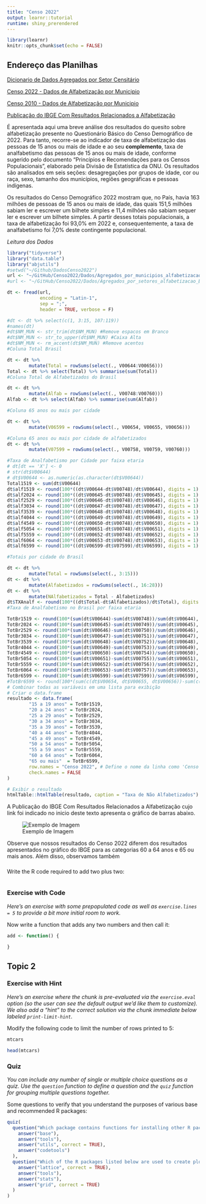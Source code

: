 ```yaml
---
title: "Censo 2022"
output: learnr::tutorial
runtime: shiny_prerendered
---
```


```r
library(learnr)
knitr::opts_chunk$set(echo = FALSE)
```


## Endereço das Planilhas

[Dicionario de Dados Agregados por Setor Censitário](https://ftp.ibge.gov.br/Censos/Censo_Demografico_2022/Agregados_por_Setores_Censitarios/dicionario_de_dados_agregados_por_setores_censitarios.xlsx)

[Censo 2022 - Dados de Alfabetização por Municipio](https://www.ibge.gov.br/estatisticas/downloads-estatisticas.html?caminho=Censos/Censo_Demografico_2022/Agregados_por_Setores_Censitarios/Agregados_por_Municipio_csv/)

[Censo 2010 - Dados de Alfabetização por Municipio]()


[Publicação do IBGE Com Resultados Relacionados a Alfabetização](https://biblioteca.ibge.gov.br/visualizacao/periodicos/3108/cd_2022_alfabetizacao.pdf)

É apresentada aqui uma breve análise dos resultados do quesito sobre alfabetização 
presente no Questionário Básico do Censo Demográfico de 2022. Para tanto, recorre-se 
ao indicador de taxa de alfabetização das pessoas de 15 anos ou mais de idade e 
ao seu **complemento**, taxa de analfabetismo das pessoas de 15 anos ou mais de idade, 
conforme sugerido pelo documento “Princípios e Recomendações para os Censos Populacionais”, 
elaborado pela Divisão de Estatística da ONU. Os resultados são analisados em 
seis seções: desagregações por grupos de idade, cor ou raça, sexo, tamanho dos 
municípios, regiões geográficas e pessoas indígenas.

Os resultados do Censo Demográfico 2022 mostram que, no País, havia 163 milhões
de pessoas de 15 anos ou mais de idade, das quais 151,5 milhões sabiam ler e escrever
um bilhete simples e 11,4 milhões não sabiam sequer ler e escrever um bilhete simples.
A partir desses totais populacionais, a taxa de alfabetização foi 93,0% em 2022 e, 
consequentemente, a taxa de analfabetismo foi 7,0% deste contingente populacional. 

*Leitura dos Dados*

```r
library("tidyverse")
library("data.table")
library("abjutils")
#setwd("~/Github/DadosCenso2022")
url <- "~/GitHub/Censo2022/Dados/Agregados_por_municipios_alfabetizacao_BR.csv"
#url <- "~/GitHub/Censo2022/Dados/Agregados_por_setores_alfabetizacao_BR.csv"

dt <- fread(url,
            encoding = "Latin-1",
            sep = ";",
            header = TRUE, verbose = F)

#dt <- dt %>% select(c(1, 3:15, 107:119))
#names(dt)
#dt$NM_MUN <- str_trim(dt$NM_MUN) #Remove espacos em Branco
#dt$NM_MUN <- str_to_upper(dt$NM_MUN) #Caixa Alta
#dt$NM_MUN <- rm_accent(dt$NM_MUN) #Remove acentos
#Coluna Total Brasil

dt <- dt %>%
        mutate(Total = rowSums(select(., V00644:V00656)))
Total <- dt %>% select(Total) %>% summarise(sum(Total))
#Coluna Total de Alfabetizados do Brasil

dt <- dt %>%
        mutate(Alfab = rowSums(select(., V00748:V00760)))
Alfab <- dt %>% select(Alfab) %>% summarise(sum(Alfab))

#Coluna 65 anos ou mais por cidade

dt <- dt %>%
        mutate(V06599 = rowSums(select(., V00654, V00655, V00656)))

#Coluna 65 anos ou mais por cidade de alfabetizados
dt <- dt %>%
        mutate(V07599 = rowSums(select(., V00758, V00759, V00760)))

#Taxa de Analfabetismo por Cidade por faixa etaria
# dt[dt == 'X'] <- 0
# str(dt$V00644)
# dt$V00644 <- as.numeric(as.character(dt$V00644))
Total1519 <- sum(dt$V00644)
dt$alf1519 <- round(100*((dt$V00644-dt$V00748)/dt$V00644), digits = 1)
dt$alf2024 <- round(100*((dt$V00645-dt$V00748)/dt$V00645), digits = 1)
dt$alf2529 <- round(100*((dt$V00646-dt$V00748)/dt$V00646), digits = 1)
dt$alf3034 <- round(100*((dt$V00647-dt$V00748)/dt$V00647), digits = 1)
dt$alf3539 <- round(100*((dt$V00648-dt$V00748)/dt$V00648), digits = 1)
dt$alf4044 <- round(100*((dt$V00649-dt$V00748)/dt$V00649), digits = 1)
dt$alf4549 <- round(100*((dt$V00650-dt$V00748)/dt$V00650), digits = 1)
dt$alf5054 <- round(100*((dt$V00651-dt$V00748)/dt$V00651), digits = 1)
dt$alf5559 <- round(100*((dt$V00652-dt$V00748)/dt$V00652), digits = 1)
dt$alf6064 <- round(100*((dt$V00653-dt$V00748)/dt$V00653), digits = 1)
dt$alf6599 <- round(100*((dt$V06599-dt$V07599)/dt$V06599), digits = 1)

#Totais por cidade do Brasil

dt <- dt %>%
        mutate(Total = rowSums(select(., 3:15)))
dt <- dt %>%
        mutate(Alfabetizados = rowSums(select(., 16:28)))
dt <- dt %>% 
        mutate(NAlfabetizados = Total - Alfabetizados)
dt$TXAnalf <- round(100*((dt$Total-dt$Alfabetizados)/dt$Total), digits = 5)
#Taxa de Analfabetismo no Brasil por faixa etaria

TotBr1519 <- round(100*(sum(dt$V00644)-sum(dt$V00748))/sum(dt$V00644), digits = 1)
TotBr2024 <- round(100*(sum(dt$V00645)-sum(dt$V00749))/sum(dt$V00645), digits = 1)
TotBr2529 <- round(100*(sum(dt$V00646)-sum(dt$V00750))/sum(dt$V00646), digits = 1)
TotBr3034 <- round(100*(sum(dt$V00647)-sum(dt$V00751))/sum(dt$V00647), digits = 1)
TotBr3539 <- round(100*(sum(dt$V00648)-sum(dt$V00752))/sum(dt$V00648), digits = 1)
TotBr4044 <- round(100*(sum(dt$V00649)-sum(dt$V00753))/sum(dt$V00649), digits = 1)
TotBr4549 <- round(100*(sum(dt$V00650)-sum(dt$V00754))/sum(dt$V00650), digits = 1)
TotBr5054 <- round(100*(sum(dt$V00651)-sum(dt$V00755))/sum(dt$V00651), digits = 1)
TotBr5559 <- round(100*(sum(dt$V00652)-sum(dt$V00756))/sum(dt$V00652), digits = 1)
TotBr6064 <- round(100*(sum(dt$V00653)-sum(dt$V00757))/sum(dt$V00653), digits = 1)
TotBr6599 <- round(100*(sum(dt$V06599)-sum(dt$V07599))/sum(dt$V06599), digits = 1)
#TotBr6599 <- round(100*(sum(c(dt$V00654, dt$V00655, dt$V00656))-sum(c(dt$V00758, dt$V00759, dt$V00760)))/sum(c(dt$V00654, dt$V00655, dt$V00656)), digits = 1)
# Combinar todas as variáveis em uma lista para exibição
# Criar o data.frame
resultado <- data.frame(
        "15 a 19 anos" = TotBr1519,
        "20 a 24 anos" = TotBr2024,
        "25 a 29 anos" = TotBr2529,
        "30 a 34 anos" = TotBr3034,
        "35 a 39 anos" = TotBr3539,
        "40 a 44 anos" = TotBr4044,
        "45 a 49 anos" = TotBr4549,
        "50 a 54 anos" = TotBr5054,
        "55 a 59 anos" = TotBr5559,
        "60 a 64 anos" = TotBr6064,
        "65 ou mais"  = TotBr6599,
        row.names = "Censo 2022", # Define o nome da linha como 'Censo 2022'
        check.names = FALSE
)

# Exibir o resultado
htmlTable::htmlTable(resultado, caption = "Taxa de Não Alfabetizados")

```

A Publicação do IBGE Com Resultados Relacionados a Alfabetização cujo link foi 
indicado no inicio deste texto apresenta o gráfico de barras abaixo.

![Exemplo de Imagem](https://raw.githack.com/fsbmat-ufv/Censo2022/main/images/Idade.png)



Observe que nossos resultados do Censo 2022 diferem dos resultados apresentados no gráfico do IBGE para as categorias 60 a 64 anos e 65 ou mais anos. Além disso, observamos também




###  





Write the R code required to add two plus two:

```r

```

### Exercise with Code

*Here's an exercise with some prepopulated code as well as `exercise.lines = 5` to provide a bit more initial room to work.*

Now write a function that adds any two numbers and then call it:

```r
add <- function() {
  
}
```

## Topic 2

### Exercise with Hint

*Here's an exercise where the chunk is pre-evaluated via the `exercise.eval` option (so the user can see the default output we'd like them to customize). We also add a "hint" to the correct solution via the chunk immediate below labeled `print-limit-hint`.*

Modify the following code to limit the number of rows printed to 5:

```r
mtcars
```

```r
head(mtcars)
```

### Quiz

*You can include any number of single or multiple choice questions as a quiz. Use the `question` function to define a question and the `quiz` function for grouping multiple questions together.*

Some questions to verify that you understand the purposes of various base and recommended R packages:

```r
quiz(
  question("Which package contains functions for installing other R packages?",
    answer("base"),
    answer("tools"),
    answer("utils", correct = TRUE),
    answer("codetools")
  ),
  question("Which of the R packages listed below are used to create plots?",
    answer("lattice", correct = TRUE),
    answer("tools"),
    answer("stats"),
    answer("grid", correct = TRUE)
  )
)
```

